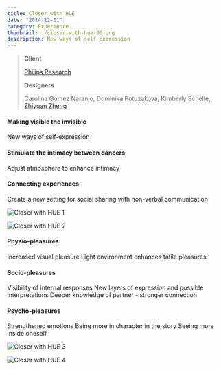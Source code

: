 ```yaml
---
title: Closer with HUE
date: "2014-12-01"
category: Experience
thumbnail: ./closer-with-hue-00.png
description: New ways of self expression
---
```



> **Client**
>
> [Philips Research](http://www.research.philips.com)
>
> **Designers**
>
> Carolina Gomez Naranjo, Dominika Potuzakova, Kimberly Schelle, [Zhiyuan Zheng](/)

<EmbedVideo
  width="full"
  host="vimeo"
  source="87562851"
  title=""
/>

#### Making visible the invisible
New ways of self-expression

#### Stimulate the intimacy between dancers
Adjust atmosphere to enhance intimacy

#### Connecting experiences
Create a new setting for social sharing with non-verbal communication

<EmbedImage width="wide">

![Closer with HUE 1](./closer-with-hue-01.png)

</EmbedImage>

<EmbedImage width="wide">

![Closer with HUE 2](./closer-with-hue-02.png)

</EmbedImage>

#### Physio-pleasures
Increased visual pleasure
Light environment enhances tatile pleasures

#### Socio-pleasures
Visibility of internal responses
New layers of expression and possible interpretations
Deeper knowledge of partner - stronger connection

#### Psycho-pleasures
Strengthened emotions
Being more in character in the story
Seeing more inside oneself

<EmbedImage width="wide">

![Closer with HUE 3](./closer-with-hue-03.png)

</EmbedImage>

<EmbedImage width="wide">

![Closer with HUE 4](./closer-with-hue-04.png)

</EmbedImage>